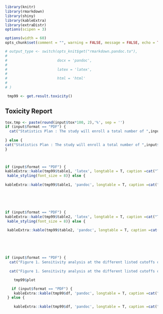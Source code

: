 

```{r library, echo=FALSE,comment="",warning=FALSE,message=FALSE}
library(knitr)
library(rmarkdown)
library(shiny)
library(kableExtra)
library(extraDistr)
options(scipen = 3)
```


```{r set-options, echo=FALSE, cache=FALSE}
options(width = 60)
opts_chunk$set(comment = "", warning = FALSE, message = FALSE, echo = TRUE, tidy = FALSE, size = "small", fig.height=5)
```

```{r output type, echo = FALSE, cache = FALSE}

# output_type <- switch(opts_knit$get("rmarkdown.pandoc.to"),
# 
#                       docx = 'pandoc',
# 
#                       latex = 'latex',
# 
#                       html = 'html'
# 
# )

```

```{r, echo=FALSE}
 tmp99 <- get.result.toxicity() 
```


## Toxicity Report
 

```{r 1, echo=FALSE}
tox.tmp <- paste(round(input$tox*100, 2),'%', sep = '')
if (input$format == "PDF") {
  cat("Statistics Plan : The study will enroll a total number of ",input$rep ," patients. We will evaulate \n toxicity at every ",input$block_n," patient(s). We consider ",tox.tmp," as the maximum allowable toxicity rate. \n Using Bayesian posterior probability with a beta prior, beta (",input$betaA,", ",input$betaB,"), if the \n posterior probability of toxicity rate < ",tox.tmp," is less than ",input$p_cutoff,", we will conclude \n the treatment is too toxic and should be terminated. \n \n For example (Table 1), if ", tmp99$pats_n2," patients or more have unacceptable toxicity in ", tmp99$pats_n1," patients \n (about 50%) enrolled and evaluated, we consider the treatment is too toxic and the study \n will be halted. Sensitivity analysis (Table 2) shows that if the true toxic rate is ",tox.tmp,", \n the chance of early stopping the trial is ", tmp99$value,"% based on ", input$simN, " times simulation with \n the posterior probability cutoff value at ",input$p_cutoff,". Evaluation of different cutoffs of \n the posterior probability for toxicity rate is given in the Figure 1 for the \n sensitivity analysis and in Table 3 for the stopping boundary analysis.", sep = "")
  
} else {    
cat("Statistics Plan : The study will enroll a total number of ",input$rep ," patients. We will evaulate toxicity at every ",input$block_n," patient(s). We consider ",tox.tmp," as the maximum allowable toxicity rate. Using Bayesian posterior probability with a beta prior, beta ( ", input$betaA,", ",input$betaB," ), if the posterior probability of toxicity rate< ",tox.tmp," is less than ",input$p_cutoff,", we will conclude the treatment is too toxic and should be terminated. For example (Table 1), if ", tmp99$pats_n2," patients or more have unacceptable toxicity in ", tmp99$pats_n1," patients (about 50%) enrolled and evaluated, we consider the treatment is too toxic and the study will be halted. Sensitivity analysis (Table 2) shows that if the true toxic rate is ",tox.tmp,", the chance of early stopping the trial is ", tmp99$value,"% based on ", input$simN, " times simulation with the posterior probability cutoff value at ",input$p_cutoff,". Evaluation of different cutoffs of the posterior probability for toxicity rate is given in the Figure 1 for the sensitivity analysis and in Table 3 for the stopping boundary analysis.", sep = "")
}

 
```

```{r table1, echo=FALSE}
 



if (input$format == "PDF") {
kableExtra::kable(tmp99$table1, 'latex', longtable = T, caption =cat("Table 1. The stopping boundary for cutoff at", input$p_cutoff, sep = " ")  ) %>%
 kable_styling(font_size = 8)} else {
   
kableExtra::kable(tmp99$table1, 'pandoc', longtable = T, caption =cat("Table 1. The stopping boundary for cutoff at", input$p_cutoff, sep = " ")  ) }


```
 
 <br>
 
 <br>

```{r table2, echo=FALSE}

if (input$format == "PDF") {
kableExtra::kable(tmp99$table2, 'latex', longtable = T, caption =cat("Table 2. The posterior probability of stopping the trial for cutoff at", input$p_cutoff, sep = " ")  )  %>%
 kable_styling(font_size = 8)} else {
   
 kableExtra::kable(tmp99$table2, 'pandoc', longtable = T, caption =cat("Table 2. The posterior probability of stopping the trial for cutoff at", input$p_cutoff, sep = " ")  ) }
```

<br>

<br>

\clearpage

```{r figure1, echo=FALSE}


if (input$format == "PDF") {
  cat("Figure 1. Sensitivity analysis at the different listed cutoffs of the posterior \n probability for toxicity rate", sep = " ") } else {
   
  cat("Figure 1. Sensitivity analysis at the different listed cutoffs of the posterior probability for toxicity rate", sep = " ")  }

    tmp99$plot
```


\clearpage


```{r table3, echo=FALSE}
  
   if (input$format == "PDF") {
    kableExtra::kable(tmp99$df, 'pandoc', longtable = T, caption =cat("Table 3. The stopping boundary at the different listed cutoffs of the posterior \n probability for toxicity rate", sep = " ") )   
 } else {
   
    kableExtra::kable(tmp99$df, 'pandoc', longtable = T, caption =cat("Table 3. The stopping boundary at the different listed cutoffs of the posterior probability for toxicity rate", sep = " ") )   }

    
```